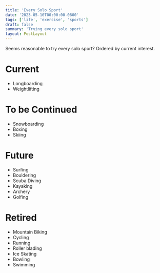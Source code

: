 ```yaml
---
title: 'Every Solo Sport'
date: '2023-05-10T00:00:00-0800'
tags: ['life', 'exercise', 'sports']
draft: false
summary: 'Trying every solo sport'
layout: PostLayout
---
```


Seems reasonable to try every solo sport?
Ordered by current interest.

# Current

- Longboarding
- Weightlifting

# To be Continued

- Snowboarding
- Boxing
- Skiing

# Future

- Surfing
- Bouldering
- Scuba Diving
- Kayaking
- Archery
- Golfing

# Retired

- Mountain Biking
- Cycling
- Running
- Roller blading
- Ice Skating
- Bowling
- Swimming
